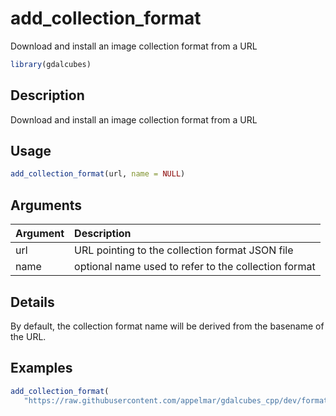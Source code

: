 # add_collection_format

Download and install an image collection format from a URL



```r
library(gdalcubes)
```

## Description

Download and install an image collection format from a URL


## Usage


```r
add_collection_format(url, name = NULL)

```


## Arguments

| Argument    | Description                       |
|:------------|:----------------------------------|
| url | URL pointing to the collection format JSON file |
| name | optional name used to refer to the collection format |


## Details

By default, the collection format name will be derived from the basename of the URL.


## Examples


```r
add_collection_format(
   "https://raw.githubusercontent.com/appelmar/gdalcubes_cpp/dev/formats/Sentinel1_IW_GRD.json")
```


